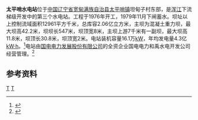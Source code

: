 {{Infobox dam
| name =太平哨水电站
| official_name =
| image =
| image_size =
| image_caption =
| image_alt =
| location_map =China Liaoning
| location_map_width =
| location_map_text =太平哨水电站在辽宁的位置
| lat_d =40
| lat_m =57
| lat_s =36
| lat_NS =N
| long_d =125
| long_m =17
| long_s =56
| long_EW =E
| coordinates_type = type:landmark
| coordinates_display= inline,title
| coordinates_ref =
| country ={{PRC}}
| locale =[[辽宁省|辽宁省]][[宽甸满族自治县|宽甸满族自治县]][[太平哨镇|太平哨镇]]坦甸子村
| status =运行中
| construction_began = 1976年
| open = 1979年
| demolished =
| cost =
| owner = [[国电电力发展股份有限公司|国电电力发展股份有限公司]]
| type = 混凝土重力坝
| length ={{Convert|547|m|ft|0|abbr=on}}
| height ={{Convert|42.2|m|ft|0|abbr=on}}
| crest_width =
| base_width =
| volume =
| crosses =[[浑江|浑江]]
| spillways =
| spillway_type =
| spillway_capacity =
| reservoir =太平哨水库
| reservoir_capacity = 2.09亿 m<sup>3</sup>
| reservoir_catchment= 12961 km<sup>2</sup>
| reservoir_surface =13.2 km<sup>2</sup>
| reservoir_max_depth=
| hydraulic_head =
| tidal_range =
| plant_owner =
| plant_operator =国电电力和禹水电开发公司
| plant_commission =
| plant_licence_exp =
| plant_decommission =
| plant_type =地面式
| turbines = 
| installed_capacity = 16.1万[[千瓦|kW]]
| max_planned_cap =
| capacity_factor =
| average_annual_gen =4.3亿[[千瓦·时|kW·h]] 
| net_generation =
| website =
| as_of =
| extra =
}}
'''太平哨水电站'''位于[[中国|中国]][[辽宁省|辽宁省]][[宽甸满族自治县|宽甸满族自治县]][[太平哨镇|太平哨镇]]坦甸子村东部，是[[浑江|浑江]]下流梯级开发中的第三个水电站。工程于1976年开工，1979年11月下闸蓄水。坝址以上控制流域面积12961平方千米，总库容2.06亿立方米，主坝为混凝土重力坝，最大坝高42.2米，坝坝长547米，坝顶宽8米，主坝上游7千米有一副坝，最大坝高11.8米，坝顶长30.8米，坝顶宽2米。电站装机容量16.1万[[千瓦|kW]]，年均发电量4.3亿[[千瓦·时|kW·h]]。<ref name="中国河湖大典">{{cite book zh |author=《[[中国河湖大典|中国河湖大典]]》编纂委员会 |title=《中国河湖大典·黑龙江、辽河卷》 |format=M |edition=1 |location=北京 |publisher=中国水利水电出版社 |date=2014年4月 |pages=324页 |id= ISBN 78-7-5170-1950-3}}</ref>电站由[[国电电力发展股份有限公司|国电电力发展股份有限公司]]的全资企业国电电力和禹水电开发公司经营管理。<ref>{{Cite web |url=http://www.cgdc.com.cn/liaoning/587891.jhtml |title=国电电力和禹水电开发公司 |accessdate=2016-06-22 |archive-date=2015-05-07 |archive-url=https://web.archive.org/web/20150507070400/http://www.cgdc.com.cn/liaoning/587891.jhtml |dead-url=no }}</ref>
==参考资料==
{{reflist}}

[[Category:辽宁水电站|T]]
[[Category:宽甸满族自治县|T]]